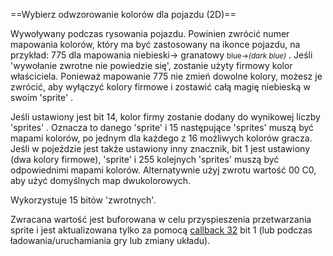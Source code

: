 <noinclude>{{pl/Development/NewGRF/inne strony|en=newgrf-specs.tt-wiki.net/wiki/Callback:_Select_colour_mapping_for_vehicle|pl=pl/Development/NewGRF/NFO Specs/Callback/Select colour mapping for vehicle}}
</noinclude>==<span id="Select_colour_mapping_for_vehicle_(2D)"></span><span title="Select colour mapping for vehicle (2D)" id="Select_colour_mapping_for_vehicle_.282D.29">Wybierz odwzorowanie kolorów dla pojazdu (2D)</span>==

Wywoływany podczas rysowania pojazdu. Powinien zwrócić numer mapowania kolorów, który ma być zastosowany na ikonce pojazdu, na przykład:
775 dla mapowania niebieski-> granatowy <small>blue->''(dark blue)''</small> . Jeśli <span title='callback fails'>'wywołanie zwrotne nie powiedzie się'</span>, zostanie użyty firmowy kolor właściciela. Ponieważ mapowanie 775 nie
zmień dowolne kolory, możesz je zwrócić, aby wyłączyć kolory firmowe i zostawić całą magię niebieską w swoim 'sprite' .

Jeśli ustawiony jest bit 14, kolor firmy zostanie dodany do wynikowej liczby 'sprites' . Oznacza to danego 'sprite' i 15
następujące 'sprites' muszą być mapami kolorów, po jednym dla każdego z 16 możliwych kolorów gracza. Jeśli w pojeździe jest także ustawiony inny znacznik, bit 1 jest ustawiony
(dwa kolory firmowe), 'sprite' i 255 kolejnych 'sprites' muszą być odpowiednimi mapami kolorów. Alternatywnie użyj zwrotu
wartość 00 C0, aby użyć domyślnych map dwukolorowych.

Wykorzystuje 15 bitów <span title=return>'zwrotnych'</span>.

Zwracana wartość jest buforowana w celu przyspieszenia przetwarzania sprite i jest aktualizowana tylko za pomocą [[pl/Development/NewGRF/NFO Specs/Callback/Main Page#32-day-callback-32 |callback 32]] bit 1 (lub podczas ładowania/uruchamiania
gry lub zmiany układu).
<!--[[Category:Callbacks]]-->